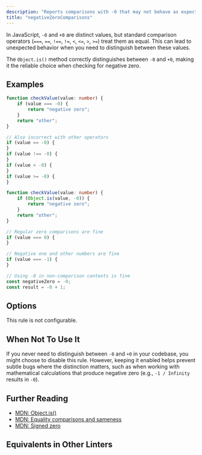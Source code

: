 ```yaml
---
description: "Reports comparisons with -0 that may not behave as expected."
title: "negativeZeroComparisons"
---
```



<RuleSummary plugin="ts" rule="negativeZeroComparisons" />

In JavaScript, `-0` and `+0` are distinct values, but standard comparison operators (`===`, `==`, `!==`, `!=`, `<`, `<=`, `>`, `>=`) treat them as equal.
This can lead to unexpected behavior when you need to distinguish between these values.

The `Object.is()` method correctly distinguishes between `-0` and `+0`, making it the reliable choice when checking for negative zero.

## Examples

<Tabs>
<TabItem label="❌ Incorrect">

```ts
function checkValue(value: number) {
	if (value === -0) {
		return "negative zero";
	}
	return "other";
}

// Also incorrect with other operators
if (value == -0) {
}
if (value !== -0) {
}
if (value < -0) {
}
if (value >= -0) {
}
```

</TabItem>
<TabItem label="✅ Correct">

```ts
function checkValue(value: number) {
	if (Object.is(value, -0)) {
		return "negative zero";
	}
	return "other";
}

// Regular zero comparisons are fine
if (value === 0) {
}

// Negative one and other numbers are fine
if (value === -1) {
}

// Using -0 in non-comparison contexts is fine
const negativeZero = -0;
const result = -0 + 1;
```

</TabItem>
</Tabs>

## Options

This rule is not configurable.

## When Not To Use It

If you never need to distinguish between `-0` and `+0` in your codebase, you might choose to disable this rule.
However, keeping it enabled helps prevent subtle bugs where the distinction matters, such as when working with mathematical calculations that produce negative zero (e.g., `-1 / Infinity` results in `-0`).

## Further Reading

- [MDN: Object.is()](https://developer.mozilla.org/en-US/docs/Web/JavaScript/Reference/Global_Objects/Object/is)
- [MDN: Equality comparisons and sameness](https://developer.mozilla.org/en-US/docs/Web/JavaScript/Equality_comparisons_and_sameness)
- [MDN: Signed zero](https://developer.mozilla.org/en-US/docs/Web/JavaScript/Reference/Global_Objects/0#description)

## Equivalents in Other Linters

<RuleEquivalents pluginId="ts" ruleId="negativeZeroComparisons" />
